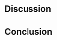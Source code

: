 # Discussion

<!--
- discussion
  - summary of findings
    - rehash stats in leymans terms
    - contributions
      - understudied construct
      - analytic strategy (DDM)
    - revisit RQs
        - proficiency
        - empathy
        - speaker familiarity (cuban variety)
  - comparison with previous SLA research on acquisition of prosody
    - perception of prosody increases with proficiency (bustin)
    - variety matters, but not because of familiarity
      - familiarity exploratory
      - speech rate
    - why are y/n questions harder (transition?, talk about D'Imperio)
  - comparison with previous empathy research
  	- monolinguals
  	- L2 (producuction)
  - L2 models of phonology
    - don't talk about prosody
    - don't account for IDs
    - causal prediction/imputation
  - Future research
    - correlation, causation, and learning empathy (knowledge of more languages is not linked to cognitive empathy (dewaele_2012))
    - why y/n
    - variety differences
    - empathy and segments?
    - true longitudinal data
-->


<!-- 
bustin study details: 

Accuracy was high in match conditions, but accuracy in mismatch conditions was below chance for all L2 learners. 
Regarding response times, intermediate learners were the fastest overall, and native speakers were the slowest. 
Learners with lower proficiency processed statements faster than questions. 

--> 

<!--

Bustin crit
Importantly, the authors stated that the study had some limitations. First, the nature of the task may have raised participants’ metalinguistic awareness of intonational differences since they were explicitly asked to compare the aural and visual stimuli. Additionally, the fact that participants were presented with two types of input (aural and visual) at the same time may have influenced their perception, considering that visual input has been shown to influence aural perception (Shook and Marian, 2013, NEED MORE REFS). Besides, the items used in the wh-question mismatch condition contained syntactic differences apart from intonational differences (e.g., ¿Por qué iba Daniel a Bolivia? vs Daniel iba a Bolivia). In this condition, participants may have been able to identify the mismatch since the beginning of the sentence by comparing the syntactic structure and word order without the need of intonational discrimination. This flaw may have influenced participants’ perception of wh-questions, which may explain why the results showed that wh-questions had the highest accuracy rate. Second, the authors mentioned that it is possible that dialectal or sociolectal variation could have influenced participants’ responses. In fact, the stimuli sentences included recordings of 8 different varieties of Spanish, but dialectal variation was not included in the analysis. Whether intonation perception varies across Spanish varieties still remains unclear. Lastly, the study did not include an objective measure of L2 proficiency. L2 proficiency was established based on the course that English-Spanish learners were enrolled in, which may not provide an accurate representation of L2 proficiency level. In spite of this, the proficiency effects reported in the study were found as expected. 
-->


<!-- trimble production 
For instance, @trimble2013acquiring analyzed L2 Spanish learners' production of intonational patterns for broad focus declaratives and absolute interrogatives after a semester-long study abroad program in Venezuela. 
For the majority of the learners production was more target-like at the end of the program, particularly for declaratives. 
The author also noted better outcomes in informal production and increased use of Spanish and high social integration were associated with production gains. 

-->

# Conclusion

